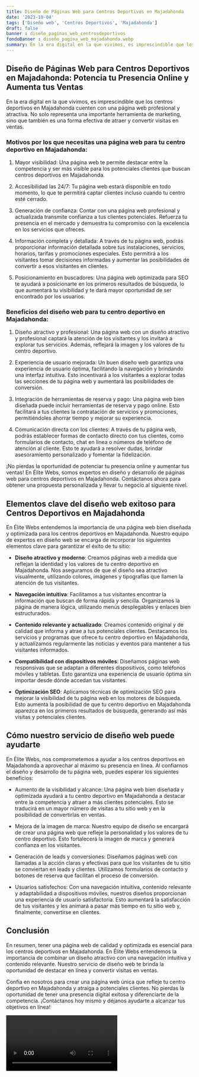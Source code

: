 ```yaml
---
title: Diseño de Páginas Web para Centros Deportivos en Majadahonda
date: '2023-10-04'
tags: ['Diseño web', 'Centros Deportivos', 'Majadahonda']
draft: false
banner : diseño_paginas_web_centrosdeportivos
fondoBanner : diseño_pagina_web_majadahonda.webp
summary: En la era digital en la que vivimos, es imprescindible que los centros deportivos en Majadahonda cuenten con una página web profesional y atractiva. No solo representa una importante herramienta de marketing, sino que también es una forma efectiva de atraer y convertir visitas en ventas.
---
```


## Diseño de Páginas Web para Centros Deportivos en Majadahonda: Potencia tu Presencia Online y Aumenta tus Ventas

En la era digital en la que vivimos, es imprescindible que los centros deportivos en Majadahonda cuenten con una página web profesional y atractiva. No solo representa una importante herramienta de marketing, sino que también es una forma efectiva de atraer y convertir visitas en ventas.

### Motivos por los que necesitas una página web para tu centro deportivo en Majadahonda:

1. Mayor visibilidad: Una página web te permite destacar entre la competencia y ser más visible para los potenciales clientes que buscan centros deportivos en Majadahonda. 

2. Accesibilidad las 24/7: Tu página web estará disponible en todo momento, lo que te permitirá captar clientes incluso cuando tu centro esté cerrado.

3. Generación de confianza: Contar con una página web profesional y actualizada transmite confianza a tus clientes potenciales. Refuerza tu presencia en el mercado y demuestra tu compromiso con la excelencia en los servicios que ofreces.

4. Información completa y detallada: A través de tu página web, podrás proporcionar información detallada sobre tus instalaciones, servicios, horarios, tarifas y promociones especiales. Esto permitirá a los visitantes tomar decisiones informadas y aumentar las posibilidades de convertir a esos visitantes en clientes.

5. Posicionamiento en buscadores: Una página web optimizada para SEO te ayudará a posicionarte en los primeros resultados de búsqueda, lo que aumentará tu visibilidad y te dará mayor oportunidad de ser encontrado por los usuarios.

### Beneficios del diseño web para tu centro deportivo en Majadahonda:

1. Diseño atractivo y profesional: Una página web con un diseño atractivo y profesional captará la atención de los visitantes y los invitará a explorar tus servicios. Además, reflejará la imagen y los valores de tu centro deportivo.

2. Experiencia de usuario mejorada: Un buen diseño web garantiza una experiencia de usuario óptima, facilitando la navegación y brindando una interfaz intuitiva. Esto incentivará a los visitantes a explorar todas las secciones de tu página web y aumentará las posibilidades de conversión.

3. Integración de herramientas de reserva y pago: Una página web bien diseñada puede incluir herramientas de reserva y pago online. Esto facilitará a tus clientes la contratación de servicios y promociones, permitiéndoles ahorrar tiempo y mejorar su experiencia.

4. Comunicación directa con los clientes: A través de tu página web, podrás establecer formas de contacto directo con tus clientes, como formularios de contacto, chat en línea o números de teléfono de atención al cliente. Esto te ayudará a resolver dudas, brindar asesoramiento personalizado y fomentar la fidelización.

¡No pierdas la oportunidad de potenciar tu presencia online y aumentar tus ventas! En Élite Webs, somos expertos en diseño y desarrollo de páginas web para centros deportivos en Majadahonda. Contáctanos ahora para obtener una propuesta personalizada y llevar tu negocio al siguiente nivel.

<GifSeo />

<Cta />

## Elementos clave del diseño web exitoso para Centros Deportivos en Majadahonda

En Élite Webs entendemos la importancia de una página web bien diseñada y optimizada para los centros deportivos en Majadahonda. Nuestro equipo de expertos en diseño web se encarga de incorporar los siguientes elementos clave para garantizar el éxito de tu sitio:

- **Diseño atractivo y moderno**: Creamos páginas web a medida que reflejan la identidad y los valores de tu centro deportivo en Majadahonda. Nos aseguramos de que el diseño sea atractivo visualmente, utilizando colores, imágenes y tipografías que llamen la atención de tus visitantes.

- **Navegación intuitiva**: Facilitamos a tus visitantes encontrar la información que buscan de forma rápida y sencilla. Organizamos la página de manera lógica, utilizando menús desplegables y enlaces bien estructurados.

- **Contenido relevante y actualizado**: Creamos contenido original y de calidad que informa y atrae a tus potenciales clientes. Destacamos los servicios y programas que ofrece tu centro deportivo en Majadahonda, y actualizamos regularmente las noticias y eventos para mantener a tus visitantes informados.

- **Compatibilidad con dispositivos móviles**: Diseñamos páginas web responsivas que se adaptan a diferentes dispositivos, como teléfonos móviles y tabletas. Esto garantiza una experiencia de usuario óptima sin importar desde dónde accedan tus visitantes.

- **Optimización SEO**: Aplicamos técnicas de optimización SEO para mejorar la visibilidad de tu página web en los motores de búsqueda. Esto aumenta la posibilidad de que tu centro deportivo en Majadahonda aparezca en los primeros resultados de búsqueda, generando así más visitas y potenciales clientes.

## Cómo nuestro servicio de diseño web puede ayudarte

En Élite Webs, nos comprometemos a ayudar a los centros deportivos en Majadahonda a aprovechar al máximo su presencia en línea. Al confiarnos el diseño y desarrollo de tu página web, puedes esperar los siguientes beneficios:

- Aumento de la visibilidad y alcance: Una página web bien diseñada y optimizada ayudará a tu centro deportivo en Majadahonda a destacar entre la competencia y atraer a más clientes potenciales. Esto se traducirá en un mayor número de visitas a tu sitio web y en la posibilidad de convertirlas en ventas.

- Mejora de la imagen de marca: Nuestro equipo de diseño se encargará de crear una página web que refleje la personalidad y los valores de tu centro deportivo. Esto fortalecerá la imagen de marca y generará confianza en los visitantes.

- Generación de leads y conversiones: Diseñamos páginas web con llamadas a la acción claras y efectivas para que los visitantes de tu sitio se conviertan en leads y clientes. Utilizamos formularios de contacto y botones de reserva que facilitan el proceso de conversión.

- Usuarios satisfechos: Con una navegación intuitiva, contenido relevante y adaptabilidad a dispositivos móviles, nuestros diseños proporcionan una experiencia de usuario satisfactoria. Esto aumentará la satisfacción de tus visitantes y les animará a pasar más tiempo en tu sitio web y, finalmente, convertirse en clientes.

## Conclusión

En resumen, tener una página web de calidad y optimizada es esencial para los centros deportivos en Majadahonda. En Élite Webs entendemos la importancia de combinar un diseño atractivo con una navegación intuitiva y contenido relevante. Nuestro servicio de diseño web te brinda la oportunidad de destacar en línea y convertir visitas en ventas.

Confía en nosotros para crear una página web única que refleje tu centro deportivo en Majadahonda y atraiga a potenciales clientes. No pierdas la oportunidad de tener una presencia digital exitosa y diferenciarte de la competencia. ¡Contáctanos hoy mismo y déjanos ayudarte a alcanzar tus objetivos en línea!

<Video />

<CtaBot job='Centros Deportivos' city='Majadahonda'/>

<Gmaps query='Majadahonda+españa+maps' />